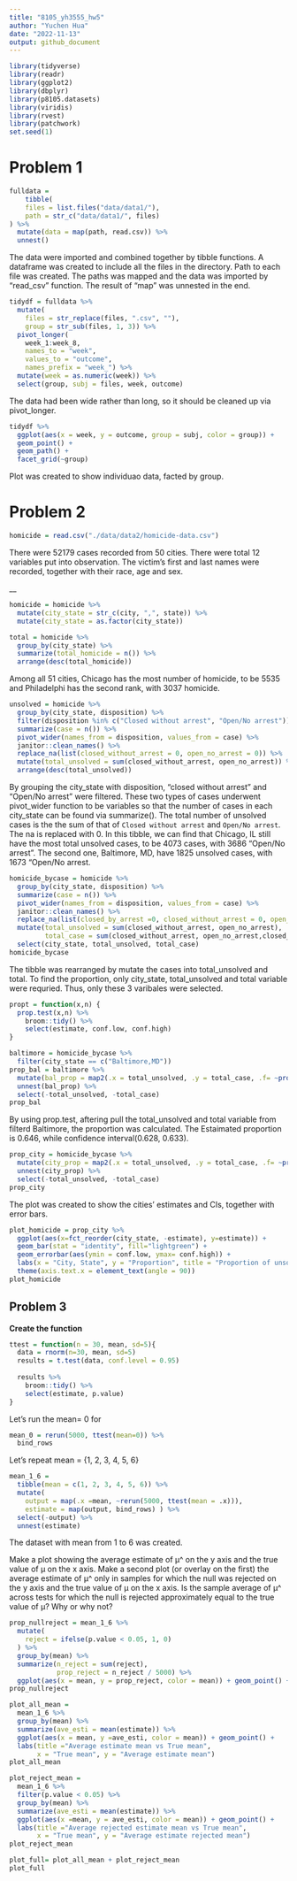 ```yaml
---
title: "8105_yh3555_hw5"
author: "Yuchen Hua"
date: "2022-11-13"
output: github_document
---
```


```r
library(tidyverse)
library(readr)
library(ggplot2)
library(dbplyr)
library(p8105.datasets)
library(viridis)
library(rvest)
library(patchwork)
set.seed(1)
```

# Problem 1
```r
fulldata = 
    tibble(
    files = list.files("data/data1/"),
    path = str_c("data/data1/", files)
) %>%
  mutate(data = map(path, read.csv)) %>%
  unnest()
```
The data were imported and combined together by tibble functions. A dataframe was created to include all the files in the directory. Path to each file was created. The paths was mapped and the data was imported by "read_csv" function. The result of "map" was unnested in the end. 

```r
tidydf = fulldata %>%
  mutate( 
    files = str_replace(files, ".csv", ""),
    group = str_sub(files, 1, 3)) %>%
  pivot_longer(
    week_1:week_8,
    names_to = "week",
    values_to = "outcome",
    names_prefix = "week_") %>%
  mutate(week = as.numeric(week)) %>%
  select(group, subj = files, week, outcome)
```
The data had been wide rather than long, so it should be cleaned up via pivot_longer.


```r
tidydf %>%
  ggplot(aes(x = week, y = outcome, group = subj, color = group)) +
  geom_point() +
  geom_path() +
  facet_grid(~group)
```
Plot was created to show individuao data, facted by group. 
 
#  Problem 2
```r
homicide = read.csv("./data/data2/homicide-data.csv")
```
There were 52179 cases recorded from 50 cities. There were total 12 variables put into observation. The victim's first and last names were recorded, together with their race, age and sex. 

__
```r
homicide = homicide %>%
  mutate(city_state = str_c(city, ",", state)) %>%
  mutate(city_state = as.factor(city_state))
```

```r
total = homicide %>%
  group_by(city_state) %>%
  summarize(total_homicide = n()) %>% 
  arrange(desc(total_homicide))
```
Among all 51 cities, Chicago has the most number of homicide, to be 5535 and Philadelphi has the second rank, with 3037 homicide. 

```r
unsolved = homicide %>%
  group_by(city_state, disposition) %>% 
  filter(disposition %in% c("Closed without arrest", "Open/No arrest")) %>% 
  summarize(case = n()) %>%
  pivot_wider(names_from = disposition, values_from = case) %>%
  janitor::clean_names() %>%
  replace_na(list(closed_without_arrest = 0, open_no_arrest = 0)) %>%
  mutate(total_unsolved = sum(closed_without_arrest, open_no_arrest)) %>% 
  arrange(desc(total_unsolved))
```
By grouping the city_state with disposition, "closed without arrest" and "Open/No arrest" were filtered. These two types of cases underwent pivot_wider function to be variables so that the number of cases in each city_state can be found via summarize(). The total number of unsolved cases is the the sum of that of `Closed without arrest` and `Open/No arrest`. The na is replaced with 0. 
In this tibble, we can find that Chicago, IL still have the most total unsolved cases, to be 4073 cases, with 3686 "Open/No arrest". The second one, Baltimore, MD, have 1825 unsolved cases, with 1673 "Open/No arrest.

```r
homicide_bycase = homicide %>%
  group_by(city_state, disposition) %>% 
  summarize(case = n()) %>%
  pivot_wider(names_from = disposition, values_from = case) %>% 
  janitor::clean_names() %>%
  replace_na(list(closed_by_arrest =0, closed_without_arrest = 0, open_no_arrest = 0)) %>%
  mutate(total_unsolved = sum(closed_without_arrest, open_no_arrest),
         total_case = sum(closed_without_arrest, open_no_arrest,closed_by_arrest)) %>% 
  select(city_state, total_unsolved, total_case)
homicide_bycase
```
The tibble was rearranged by mutate the cases into total_unsolved and total. To find the proportion, only city_state, total_unsolved and total variable were requried. Thus, only these 3 varibales were selected. 


```r
propt = function(x,n) {
  prop.test(x,n) %>%
    broom::tidy() %>%
    select(estimate, conf.low, conf.high)
}
```

```r
baltimore = homicide_bycase %>%
  filter(city_state == c("Baltimore,MD"))
prop_bal = baltimore %>%
  mutate(bal_prop = map2(.x = total_unsolved, .y = total_case, .f= ~propt(x = .x, n = .y))) %>%
  unnest(bal_prop) %>%
  select(-total_unsolved, -total_case)
prop_bal
```
By using prop.test, aftering pull the total_unsolved and total variable from filterd Baltimore, the proportion was calculated. The Estaimated proportion is 0.646, while confidence interval(0.628, 0.633).


```r
prop_city = homicide_bycase %>%
  mutate(city_prop = map2(.x = total_unsolved, .y = total_case, .f= ~propt(x = .x, n = .y))) %>%
  unnest(city_prop) %>% 
  select(-total_unsolved, -total_case)
prop_city
```

The plot was created to show the cities' estimates and CIs, together with error bars.

```r
plot_homicide = prop_city %>%
  ggplot(aes(x=fct_reorder(city_state, -estimate), y=estimate)) + 
  geom_bar(stat = "identity", fill="lightgreen") + 
  geom_errorbar(aes(ymin = conf.low, ymax= conf.high)) + 
  labs(x = "City, State", y = "Proportion", title = "Proportion of unsolved homicide") + 
  theme(axis.text.x = element_text(angle = 90))
plot_homicide
```



## Problem 3 ##
__Create the function__
```r
ttest = function(n = 30, mean, sd=5){
  data = rnorm(n=30, mean, sd=5)
  results = t.test(data, conf.level = 0.95)
  
  results %>%
    broom::tidy() %>% 
    select(estimate, p.value)
}
```

Let's run the mean= 0 for 
```r
mean_0 = rerun(5000, ttest(mean=0)) %>%
  bind_rows
```

Let's repeat mean = {1, 2, 3, 4, 5, 6}
```r
mean_1_6 = 
  tibble(mean = c(1, 2, 3, 4, 5, 6)) %>%
  mutate(
    output = map(.x =mean, ~rerun(5000, ttest(mean = .x))),
    estimate = map(output, bind_rows) ) %>%
  select(-output) %>%
  unnest(estimate)
```
The dataset with mean from 1 to 6 was created. 



Make a plot showing the average estimate of μ^
on the y axis and the true value of μ on the x axis. Make a second plot (or overlay on the first) the average estimate of μ^ only in samples for which the null was rejected on the y axis and the true value of μ on the x axis. Is the sample average of μ^ across tests for which the null is rejected approximately equal to the true value of μ? Why or why not?

```r
prop_nullreject = mean_1_6 %>%
  mutate(
    reject = ifelse(p.value < 0.05, 1, 0)
  ) %>%
  group_by(mean) %>%
  summarize(n_reject = sum(reject),
            prop_reject = n_reject / 5000) %>%
  ggplot(aes(x = mean, y = prop_reject, color = mean)) + geom_point() + labs(title = "Proportion of nll rejected", x = "True Mean", y= "Proportion of reject")
prop_nullreject
```

```r
plot_all_mean = 
  mean_1_6 %>%
  group_by(mean) %>%
  summarize(ave_esti = mean(estimate)) %>%
  ggplot(aes(x = mean, y =ave_esti, color = mean)) + geom_point() +
  labs(title ="Average estimate mean vs True mean",
       x = "True mean", y = "Average estimate mean")
plot_all_mean
```

```r
plot_reject_mean =
  mean_1_6 %>%
  filter(p.value < 0.05) %>%
  group_by(mean) %>%
  summarize(ave_esti = mean(estimate)) %>%
  ggplot(aes(x =mean, y = ave_esti, color = mean)) + geom_point() +
  labs(title ="Average rejected estimate mean vs True mean",
       x = "True mean", y = "Average estimate rejected mean")
plot_reject_mean
```

```r
plot_full= plot_all_mean + plot_reject_mean
plot_full
```



